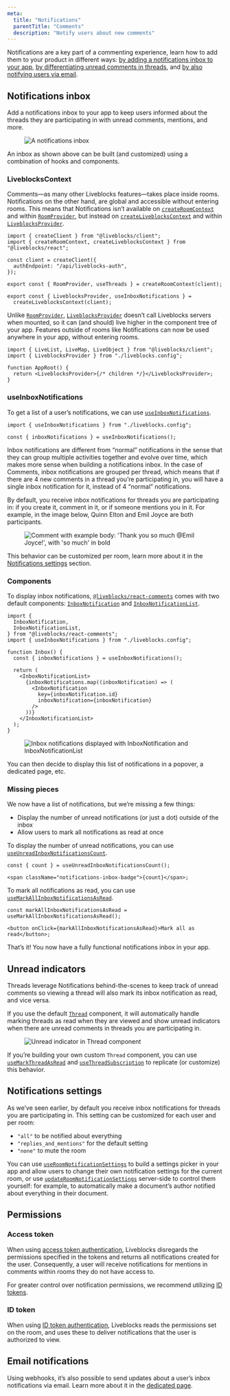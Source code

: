```yaml
---
meta:
  title: "Notifications"
  parentTitle: "Comments"
  description: "Notify users about new comments"
---
```


Notifications are a key part of a commenting experience, learn how to add them
to your product in different ways:
[by adding a notifications inbox to your app](#notifications-inbox),
[by differentiating unread comments in threads](#unread-indicators), and
[by also notifying users via email](#email-notifications).

## Notifications inbox

Add a notifications inbox to your app to keep users informed about the threads
they are participating in with unread comments, mentions, and more.

<Figure>
  <Image
    src="/assets/comments/notifications-inbox.png"
    alt="A notifications inbox"
    width={1256}
    height={846}
  />
</Figure>

An inbox as shown above can be built (and customized) using a combination of
hooks and components.

### LiveblocksContext

Comments—as many other Liveblocks features—takes place inside rooms.
Notifications on the other hand, are global and accessible without entering
rooms. This means that Notifications isn’t available on
[`createRoomContext`](/docs/api-reference/liveblocks-react#createRoomContext)
and within [`RoomProvider`](/docs/api-reference/liveblocks-react#RoomProvider),
but instead on
[`createLiveblocksContext`](/docs/api-reference/liveblocks-react#createLiveblocksContext)
and within
[`LiveblocksProvider`](/docs/api-reference/liveblocks-react#LiveblocksProvider).

```tsx file="liveblocks.config.ts" highlight="2,10-11"
import { createClient } from "@liveblocks/client";
import { createRoomContext, createLiveblocksContext } from "@liveblocks/react";

const client = createClient({
  authEndpoint: "/api/liveblocks-auth",
});

export const { RoomProvider, useThreads } = createRoomContext(client);

export const { LiveblocksProvider, useInboxNotifications } =
  createLiveblocksContext(client);
```

Unlike [`RoomProvider`](/docs/api-reference/liveblocks-react#RoomProvider),
[`LiveblocksProvider`](/docs/api-reference/liveblocks-react#LiveblocksProvider)
doesn’t call Liveblocks servers when mounted, so it can (and should) live higher
in the component tree of your app. Features outside of rooms like Notifications
can now be used anywhere in your app, without entering rooms.

```tsx
import { LiveList, LiveMap, LiveObject } from "@liveblocks/client";
import { LiveblocksProvider } from "./liveblocks.config";

function AppRoot() {
  return <LiveblocksProvider>{/* children */}</LiveblocksProvider>;
}
```

### useInboxNotifications

To get a list of a user’s notifications, we can use
[`useInboxNotifications`](/docs/api-reference/liveblocks-react#useInboxNotifications).

```tsx
import { useInboxNotifications } from "./liveblocks.config";

const { inboxNotifications } = useInboxNotifications();
```

Inbox notifications are different from “normal” notifications in the sense that
they can group multiple activities together and evolve over time, which makes
more sense when building a notifications inbox. In the case of Comments, inbox
notifications are grouped per thread, which means that if there are 4 new
comments in a thread you’re participating in, you will have a single inbox
notification for it, instead of 4 “normal” notifications.

By default, you receive inbox notifications for threads you are participating
in: if you create it, comment in it, or if someone mentions you in it. For
example, in the image below, Quinn Elton and Emil Joyce are both participants.

<Figure highlight={35}>
  <Image
    src="/assets/comments/comment-body.png"
    alt="Comment with example body: 'Thank you so much @Emil Joyce!', with 'so much' in bold"
    width={1289}
    height={390}
  />
</Figure>

This behavior can be customized per room, learn more about it in the
[Notifications settings](#notifications-settings) section.

### Components

To display inbox notifications,
[`@liveblocks/react-comments`](/docs/api-reference/liveblocks-react-comments)
comes with two default components:
[`InboxNotification`](/docs/api-reference/liveblocks-react-comments#InboxNotification)
and
[`InboxNotificationList`](/docs/api-reference/liveblocks-react-comments#InboxNotification).

```tsx
import {
  InboxNotification,
  InboxNotificationList,
} from "@liveblocks/react-comments";
import { useInboxNotifications } from "./liveblocks.config";

function Inbox() {
  const { inboxNotifications } = useInboxNotifications();

  return (
    <InboxNotificationList>
      {inboxNotifications.map((inboxNotification) => (
        <InboxNotification
          key={inboxNotification.id}
          inboxNotification={inboxNotification}
        />
      ))}
    </InboxNotificationList>
  );
}
```

<Figure>
  <Image
    src="/assets/comments/inbox-notification-list.png"
    alt="Inbox notifications displayed with InboxNotification and InboxNotificationList"
    width={768}
    height={446}
  />
</Figure>

You can then decide to display this list of notifications in a popover, a
dedicated page, etc.

### Missing pieces

We now have a list of notifications, but we’re missing a few things:

- Display the number of unread notifications (or just a dot) outside of the
  inbox
- Allow users to mark all notifications as read at once

To display the number of unread notifications, you can use
[`useUnreadInboxNotificationsCount`](/docs/api-reference/liveblocks-react#useUnreadInboxNotificationsCount).

```tsx
const { count } = useUnreadInboxNotificationsCount();

<span className="notifications-inbox-badge">{count}</span>;
```

To mark all notifications as read, you can use
[`useMarkAllInboxNotificationsAsRead`](/docs/api-reference/liveblocks-react#useMarkAllInboxNotificationsAsRead).

```tsx
const markAllInboxNotificationsAsRead = useMarkAllInboxNotificationsAsRead();

<button onClick={markAllInboxNotificationsAsRead}>Mark all as read</button>;
```

That’s it! You now have a fully functional notifications inbox in your app.

## Unread indicators

Threads leverage Notifications behind-the-scenes to keep track of unread
comments so viewing a thread will also mark its inbox notification as read, and
vice versa.

If you use the default
[`Thread`](/docs/api-reference/liveblocks-react-comments#Thread) component, it
will automatically handle marking threads as read when they are viewed and show
unread indicators when there are unread comments in threads you are
participating in.

<Figure>
  <Image
    src="/assets/comments/thread-unread-indicator.png"
    alt="Unread indicator in Thread component"
    width={1456}
    height={896}
  />
</Figure>

If you’re building your own custom `Thread` component, you can use
[`useMarkThreadAsRead`](/docs/api-reference/liveblocks-react#useMarkThreadAsRead)
and
[`useThreadSubscription`](/docs/api-reference/liveblocks-react#useThreadSubscription)
to replicate (or customize) this behavior.

## Notifications settings

As we’ve seen earlier, by default you receive inbox notifications for threads
you are participating in. This setting can be customized for each user and per
room:

- `"all"` to be notified about everything
- `"replies_and_mentions"` for the default setting
- `"none"` to mute the room

You can use
[`useRoomNotificationSettings`](/docs/api-reference/liveblocks-react#useRoomNotificationSettings)
to build a settings picker in your app and allow users to change their own
notification settings for the current room, or use
[`updateRoomNotificationSettings`](/docs/api-reference/liveblocks-node#post-rooms-roomId-users-userId-notification-settings)
server-side to control them yourself: for example, to automatically make a
document’s author notified about everything in their document.

## Permissions

### Access token

When using [access token authentication](/docs/authentication/access-token),
Liveblocks disregards the permissions specified in the tokens and returns all
notifications created for the user. Consequently, a user will receive
notifications for mentions in comments within rooms they do not have access to.

For greater control over notification permissions, we recommend utilizing
[ID tokens](/docs/authentication/id-token).

### ID token

When using [ID token authentication](/docs/authentication/id-token), Liveblocks
reads the permissions set on the room, and uses these to deliver notifications
that the user is authorized to view.

## Email notifications

Using webhooks, it’s also possible to send updates about a user’s inbox
notifications via email. Learn more about it in the
[dedicated page](/docs/products/comments/email-notifications).
